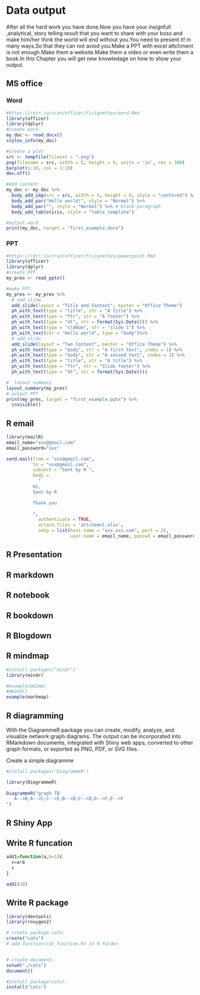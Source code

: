 # Data output

After all the hard work you have done.Now you have  your insignfull ,analytical, story telling result that you want to share with your boss and make him/her think the world will end without you.You need to present it! in many ways.So that they can not aviod you.Make a PPT with excel attchment is not enough.Make them a website.Make them a video or even write them a book.In this Chapter you will get new knowledage on how to show your output.



## MS office

### Word
```r
#https://rdrr.io/cran/officer/f/vignettes/word.Rmd
library(officer)
library(dplyr)
#create word
my_doc <- read_docx() 
styles_info(my_doc)

#create a plot 
src <- tempfile(fileext = ".png")
png(filename = src, width = 5, height = 6, units = 'in', res = 300)
barplot(1:10, col = 1:10)
dev.off()

#Add content
my_doc <- my_doc %>% 
  body_add_img(src = src, width = 5, height = 6, style = "centered") %>% 
  body_add_par("Hello world!", style = "Normal") %>% 
  body_add_par("", style = "Normal") %>% # blank paragraph
  body_add_table(iris, style = "table_template")

#output word
print(my_doc, target = "first_example.docx")
```


### PPT
```r
#https://rdrr.io/cran/officer/f/vignettes/powerpoint.Rmd
library(officer)
library(dplyr)
#create PPT
my_pres <- read_pptx() 

#make PPT
my_pres <- my_pres %>% 
  # add slide
  add_slide(layout = "Title and Content", master = "Office Theme")
  ph_with_text(type = "title", str = "A title") %>%
  ph_with_text(type = "ftr", str = "A footer") %>%
  ph_with_text(type = "dt", str = format(Sys.Date())) %>%
  ph_with_text(type = "sldNum", str = "slide 1") %>%
  ph_with_text(str = "Hello world", type = "body")%>%
  # add slide
  add_slide(layout = "Two Content", master = "Office Theme") %>%
  ph_with_text(type = "body", str = "A first text", index = 1) %>%
  ph_with_text(type = "body", str = "A second text", index = 2) %>%
  ph_with_text(type = "title", str = "A title") %>%
  ph_with_text(type = "ftr", str = "Slide footer") %>%
  ph_with_text(type = "dt", str = format(Sys.Date()))

#  layout summary
layout_summary(my_pres)
# output PPT  
print(my_pres, target = "first_example.pptx") %>% 
  invisible()
```







## R email

```r
library(mailR)
email_name="xxx@gmail.com"
email_password="xxx"

send.mail(from = "xxx@gmail.com",
          to = "xxx@gmail.com",
          subject = "Sent by R ",
          body =
            "
          Hi,
          Sent by R

          Thank you
          
          ",
            authenticate = TRUE,
            attach.files = 'attchemnt.xlsx',
            smtp = list(host.name = "xxx.xxx.com", port = 25,
                        user.name = email_name, passwd = email_password, tls = TRUE)) 

```





## R Presentation

## R markdown

## R notebook

## R bookdown

## R Blogdown

## R mindmap
```r
#install.packages("mindr")
library(mindr)

#example(md2mm)
#mm2md()
example(markmap)
``` 


## R diagramming

With the DiagrammeR package you can create, modify, analyze, and visualize network graph diagrams. The output can be incorporated into RMarkdown documents, integrated with Shiny web apps, converted to other graph formats, or exported as PNG, PDF, or SVG files.

Create a simple diagramme
```r
#install.packages('DiagrammeR')

library(DiagrammeR)
  
DiagrammeR("graph TB
   A-->B;A-->C;C-->E;B-->D;C-->D;D-->F;E-->F
")  
```  
  
  
## R Shiny App

## Write R funcation
```r
add1=function(a,b=1){
  c=a+b
  c
}

add1(10)
```  

## Write R package
```r
library(devtools)
library(roxygen2)

# create package cats:
create("cats")
# add function(cat_function.R) in R folder


# create document: 
setwd("./cats")
document()

#install package(cats):
install("cats")
```  




